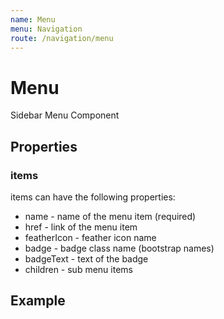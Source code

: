 ```yaml
---
name: Menu
menu: Navigation
route: /navigation/menu
---
```




# Menu

Sidebar Menu Component

## Properties

<PropsTable of={Menu} />

### items

items can have the following properties:
<ul>
    <li>
        name - name of the menu item (required)
    </li>
    <li>
        href - link of the menu item
    </li>
    <li>
        featherIcon - feather icon name
    </li>
    <li>
        badge - badge class name (bootstrap names)
    </li>
    <li>
        badgeText - text of the badge
    </li>
    <li>
        children - sub menu items
    </li>
</ul>

## Example

<Playground>
    <Menu name="exampleMenu" show={true} main={true} items={[
                                {
                                    name: 'Getting Started',
                                    featherIcon: 'clipboard',
                                    href: 'getting-started.html'
                                },
                                {
                                    name: 'Components',
                                    featherIcon: 'book-open',
                                    href: 'sidebarComponents',
                                    children: [
                                        {
                                            name: 'Alerts',
                                            href: 'components.html#alerts'
                                        },
                                        {
                                            name: 'Avatars',
                                            href: 'components.html#avatars'
                                        },
                                        {
                                            name: 'Badges',
                                            href: 'components.html#badges'
                                        }
                                    ]
                                }
    ]} />
</Playground>